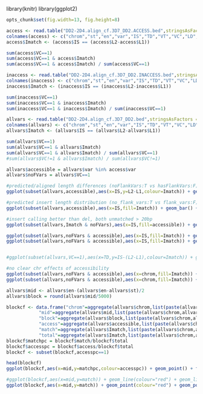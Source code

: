 library(knitr)
library(ggplot2)
```r
opts_chunk$set(fig.width=13, fig.height=8)


``` 

```r
access <- read.table("DD2-2D4.align_cf.3D7_DD2.ACCESS.bed",stringsAsFactors = F)
colnames(access) <- c("chrom","st","en","var","IS","TD","VT","VC","LD","N1","C1","L1","NM1","N2","C2","L2","MN2")
access$Imatch <- (access$IS == (access$L2-access$L1))

sum(access$VC==1)
sum(access$VC==1 & access$Imatch)
sum(access$VC==1 & access$Imatch) / sum(access$VC==1)

```


```r
inaccess <- read.table("DD2-2D4.align_cf.3D7_DD2.INACCESS.bed",stringsAsFactors = F)
colnames(inaccess) <- c("chrom","st","en","var","IS","TD","VT","VC","LD","N1","C1","L1","NM1","N2","C2","L2","MN2")
inaccess$Imatch <- (inaccess$IS == (inaccess$L2-inaccess$L1))

sum(inaccess$VC==1)
sum(inaccess$VC==1 & inaccess$Imatch)
sum(inaccess$VC==1 & inaccess$Imatch) / sum(inaccess$VC==1)


```



```r
allvars <- read.table("DD2-2D4.align_cf.3D7_DD2.bed",stringsAsFactors = F)
colnames(allvars) <- c("chrom","st","en","var","IS","TD","VT","VC","LD","N1","C1","L1","NM1","N2","C2","L2","MN2")
allvars$Imatch <- (allvars$IS == (allvars$L2-allvars$L1))

sum(allvars$VC==1)
sum(allvars$VC==1 & allvars$Imatch)
sum(allvars$VC==1 & allvars$Imatch) / sum(allvars$VC==1)
#sum(allvars$VC!=1 & allvars$Imatch) / sum(allvars$VC!=1)

allvars$accessible = allvars$var %in% access$var
allvars$noFVars = allvars$VC==1

#predicted/aligned length differences (noFlankVars:T vs hasFlankVars:F)
ggplot(subset(allvars,accessible),aes(x=IS,y=L2-L1,colour=Imatch)) + geom_point() + facet_grid(noFVars ~ .) + xlim(-100,100)

#predicted insert length distribution (no_flank_vars:T vs flank_vars:F)
ggplot(subset(allvars,accessible),aes(x=IS,fill=Imatch)) + geom_bar() + facet_grid(noFVars ~ .,scale="free_y") + xlim(-100,100)

#insert calling better than del, both unmatched > 20bp
ggplot(subset(allvars,Imatch & noFVars),aes(x=IS,fill=accessible)) + geom_bar()

ggplot(subset(allvars,noFVars & accessible),aes(x=IS,fill=Imatch)) + geom_bar(position="fill") + xlim(-50,50)
ggplot(subset(allvars,noFVars & accessible),aes(x=IS,fill=Imatch)) + geom_bar() + xlim(-50,50)


#ggplot(subset(allvars,VC==1),aes(x=TD,y=IS-(L2-L1),colour=Imatch)) + geom_point() + facet_grid(accessible ~ .)

```

```r
#no clear chr effects of accessibility
ggplot(subset(allvars,noFVars & accessible),aes(x=chrom,fill=Imatch)) + geom_bar()
ggplot(subset(allvars,noFVars & accessible),aes(x=chrom,fill=Imatch)) + geom_bar(position="fill")

```

```r

allvars$mid <- allvars$en-(allvars$en-allvars$st)/2
allvars$block = round(allvars$mid/5000)

blockcf <- data.frame("chrom"=aggregate(allvars$chrom,list(paste(allvars$chrom,allvars$block)),FUN=unique)[[2]],
            "mid"=aggregate(allvars$mid,list(paste(allvars$chrom,allvars$block)),FUN=mean)[[2]],
            "block"=aggregate(allvars$block,list(paste(allvars$chrom,allvars$block)),FUN=unique)[[2]],
            "access"=aggregate(allvars$accessible,list(paste(allvars$chrom,allvars$block)),FUN=sum)[[2]],
            "match"=aggregate(allvars$Imatch,list(paste(allvars$chrom,allvars$block)),FUN=sum)[[2]],
            "total"=aggregate(allvars$Imatch,list(paste(allvars$chrom,allvars$block)),FUN=length)[[2]])
blockcf$matchpc = blockcf$match/blockcf$total
blockcf$accesspc = blockcf$access/blockcf$total
blockcf <- subset(blockcf,accesspc==1)

head(blockcf)
ggplot(blockcf,aes(x=mid,y=matchpc,colour=accesspc)) + geom_point() + facet_grid(chrom ~ .)

#ggplot(blockcf,aes(x=mid,y=match)) + geom_line(colour="red") + geom_line(aes(y=total)) + facet_grid(chrom ~ .)
ggplot(blockcf,aes(x=mid,y=match)) + geom_point(colour="red") + geom_point(aes(y=total)) + facet_grid(chrom ~ .)

```
